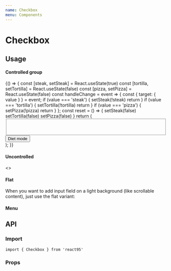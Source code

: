 ```yaml
---
name: Checkbox
menu: Components
---
```



# Checkbox

## Usage

#### Controlled group

<Playground>
  {() => {
    const [steak, setSteak] = React.useState(true)
    const [tortilla, setTortilla] = React.useState(false)
    const [pizza, setPizza] = React.useState(false)
    const handleChange = event => {
      const { target: { value } } = event;
      if (value === 'steak') {
        setSteak(!steak)
        return
      }
      if (value === 'tortilla') {
        setTortilla(!tortilla)
        return
      }
      if (value === 'pizza') {
        setPizza(!pizza)
        return
      }
    };
    const reset = () => {
      setSteak(false)
      setTortilla(false)
      setPizza(false)
    }
    return (
      <div style={{ maxWidth: '250px' }}>
        <Fieldset label='Party food'>
          <Checkbox
            checked={steak}
            onChange={handleChange}
            value='steak'
            label='Steak 🥩'
            name='food'
          />
          <br />
          <Checkbox
            checked={tortilla}
            onChange={handleChange}
            value='tortilla'
            label='Tortilla 🌯'
            name='food'
          />
          <br />
          <Checkbox
            checked={pizza}
            onChange={handleChange}
            value='pizza'
            label='Pizza 🍕'
            name='food'
            disabled
          />
        </Fieldset>
        <Button fullWidth style={{ marginTop: '1em' }} onClick={reset}>
          Diet mode
        </Button>
      </div>
    );
  }}
</Playground>

#### Uncontrolled

<Playground>
  <>
    <Checkbox
      name='cheese'
      value='cheese'
      label='Add extra cheese 🧀'
      defaultChecked
    />
    <br />
    <Checkbox name='pineapple' value='pineapple' label='Add pineapple 🍍' />
  </>
</Playground>

#### Flat
<Playground>
  <Cutout style={{ padding: '1rem', width: '300px' }}>
    <p style={{ lineHeight: 1.3 }}>
      When you want to add input field on a light background (like
      scrollable content), just use the flat variant:
    </p>
    <div style={{ marginTop: '1rem' }}>
      <Checkbox
        name='flatEarth'
        variant='flat'
        value='flatEarth'
        label='Earth is flat 🌍'
        defaultChecked
      />
      <Checkbox
        name='reptilians'
        variant='flat'
        defaultChecked={false}
        value='reptilians'
        label='Reptilians rule the world 🦎'
        disabled
      />
      <Checkbox
        name='indeterminate'
        variant='flat'
        value='mixed'
        label='Indeterminate'
        indeterminate
      />
    </div>
  </Cutout>
</Playground>

#### Menu
<Playground>
  <List>
    <ListItem size='md'>
      <Checkbox
        name='useGradient'
        variant='menu'
        value='useGradient'
        label='Use gradient'
        defaultChecked
      />
    </ListItem>
    <ListItem size='md'>
      <Checkbox
        name='thickBrush'
        variant='menu'
        defaultChecked={false}
        value='thickBrush'
        label='Thick brush'
        indeterminate
      />
    </ListItem>
    <Divider />
    <ListItem size='md' disabled>
      <Checkbox
        name='autoSave'
        variant='menu'
        value='autoSave'
        checked
        label='Auto-save'
        disabled
      />
    </ListItem>
  </List>
</Playground>

## API

### Import

```
import { Checkbox } from 'react95'
```

### Props

<Props of={Checkbox} />
